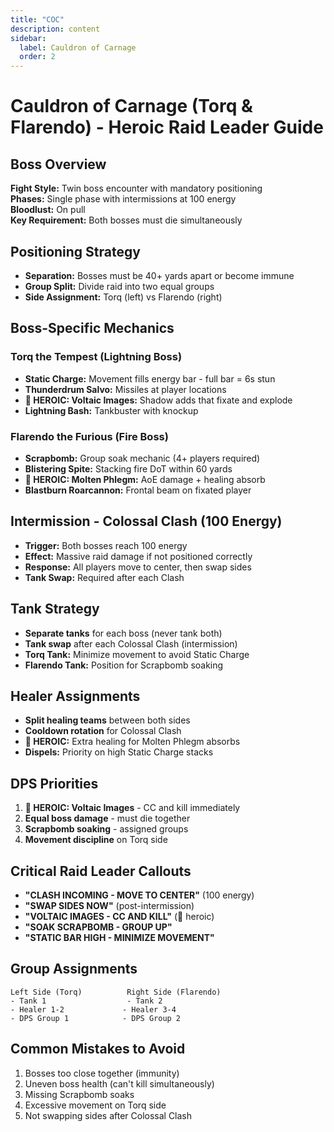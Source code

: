 ```yaml
---
title: "COC"
description: content
sidebar:
  label: Cauldron of Carnage
  order: 2
---
```


# Cauldron of Carnage (Torq & Flarendo) - Heroic Raid Leader Guide

## Boss Overview

**Fight Style:** Twin boss encounter with mandatory positioning  
**Phases:** Single phase with intermissions at 100 energy  
**Bloodlust:** On pull  
**Key Requirement:** Both bosses must die simultaneously

## Positioning Strategy

- **Separation:** Bosses must be 40+ yards apart or become immune
- **Group Split:** Divide raid into two equal groups
- **Side Assignment:** Torq (left) vs Flarendo (right)

## Boss-Specific Mechanics

### Torq the Tempest (Lightning Boss)

- **Static Charge:** Movement fills energy bar - full bar = 6s stun
- **Thunderdrum Salvo:** Missiles at player locations
- **🔴 HEROIC: Voltaic Images:** Shadow adds that fixate and explode
- **Lightning Bash:** Tankbuster with knockup

### Flarendo the Furious (Fire Boss)

- **Scrapbomb:** Group soak mechanic (4+ players required)
- **Blistering Spite:** Stacking fire DoT within 60 yards
- **🔴 HEROIC: Molten Phlegm:** AoE damage + healing absorb
- **Blastburn Roarcannon:** Frontal beam on fixated player

## Intermission - Colossal Clash (100 Energy)

- **Trigger:** Both bosses reach 100 energy
- **Effect:** Massive raid damage if not positioned correctly
- **Response:** All players move to center, then swap sides
- **Tank Swap:** Required after each Clash

## Tank Strategy

- **Separate tanks** for each boss (never tank both)
- **Tank swap** after each Colossal Clash (intermission)
- **Torq Tank:** Minimize movement to avoid Static Charge
- **Flarendo Tank:** Position for Scrapbomb soaking

## Healer Assignments

- **Split healing teams** between both sides
- **Cooldown rotation** for Colossal Clash
- **🔴 HEROIC:** Extra healing for Molten Phlegm absorbs
- **Dispels:** Priority on high Static Charge stacks

## DPS Priorities

1. **🔴 HEROIC: Voltaic Images** - CC and kill immediately
2. **Equal boss damage** - must die together
3. **Scrapbomb soaking** - assigned groups
4. **Movement discipline** on Torq side

## Critical Raid Leader Callouts

- **"CLASH INCOMING - MOVE TO CENTER"** (100 energy)
- **"SWAP SIDES NOW"** (post-intermission)
- **"VOLTAIC IMAGES - CC AND KILL"** (🔴 heroic)
- **"SOAK SCRAPBOMB - GROUP UP"**
- **"STATIC BAR HIGH - MINIMIZE MOVEMENT"**

## Group Assignments

```
Left Side (Torq)          Right Side (Flarendo)
- Tank 1                  - Tank 2
- Healer 1-2             - Healer 3-4
- DPS Group 1            - DPS Group 2
```

## Common Mistakes to Avoid

1. Bosses too close together (immunity)
2. Uneven boss health (can't kill simultaneously)
3. Missing Scrapbomb soaks
4. Excessive movement on Torq side
5. Not swapping sides after Colossal Clash
